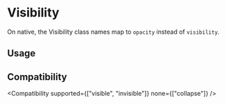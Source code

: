 
# Visibility

On native, the Visibility class names map to `opacity` instead of `visibility`.

## Usage

<Usage />

## Compatibility

<Compatibility supported={["visible", "invisible"]} none={["collapse"]} />
